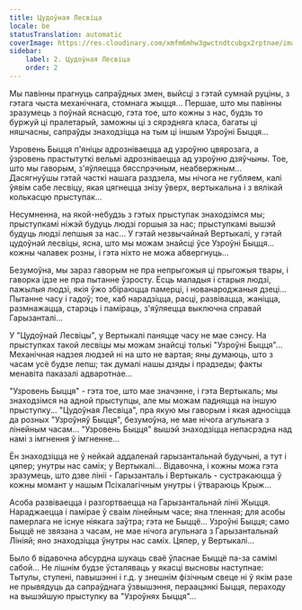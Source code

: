 ```yaml
---
title: Цудоўная Лесвіца
locale: be
statusTranslation: automatic
coverImage: https://res.cloudinary.com/xmfm6mhw3gwctndtcubgx2rptnae/image/upload/v1740468922/small_cover_tratado_de_psicologia_revolucionaria_a4c0dca4e0.webp
sidebar:
    label: 2. Цудоўная Лесвіца
    order: 2
---
```

Мы павінны прагнуць сапраўдных змен, выйсці з гэтай сумнай руціны, з гэтага чыста механічнага, стомнага жыцця... Першае, што мы павінны зразумець з поўнай яснасцю, гэта тое, што кожны з нас, будзь то буржуй ці пралетарый, заможны ці з сярэдняга класа, багаты ці няшчасны, сапраўды знаходзіцца на тым ці іншым Узроўні Быцця...

Узровень Быцця п'яніцы адрозніваецца ад узроўню цвярозага, а ўзровень прастытуткі вельмі адрозніваецца ад узроўню дзяўчыны. Тое, што мы гаворым, з'яўляецца бясспрэчным, неабвержным... Дасягнуўшы гэтай часткі нашага раздзела, мы нічога не губляем, калі ўявім сабе лесвіцу, якая цягнецца знізу ўверх, вертыкальна і з вялікай колькасцю прыступак...

Несумненна, на якой-небудзь з гэтых прыступак знаходзімся мы; прыступкамі ніжэй будуць людзі горшыя за нас; прыступкамі вышэй будуць людзі лепшыя за нас... У гэтай незвычайнай Вертыкалі, у гэтай цудоўнай лесвіцы, ясна, што мы можам знайсці ўсе Узроўні Быцця... кожны чалавек розны, і гэта ніхто не можа абвергнуць...

Безумоўна, мы зараз гаворым не пра непрыгожыя ці прыгожыя твары, і гаворка ідзе не пра пытанне ўзросту. Ёсць маладыя і старыя людзі, пажылыя людзі, якія ўжо збіраюцца памерці, і нованароджаныя дзеці... Пытанне часу і гадоў; тое, каб нарадзіцца, расці, развівацца, жаніцца, размнажацца, старэць і паміраць, з'яўляецца выключна справай Гарызанталі...

У "Цудоўнай Лесвіцы", у Вертыкалі паняцце часу не мае сэнсу. На прыступках такой лесвіцы мы можам знайсці толькі "Узроўні Быцця"... Механічная надзея людзей ні на што не вартая; яны думаюць, што з часам усё будзе лепш; так думалі нашы дзяды і прадзеды; факты менавіта паказалі адваротнае...

"Узровень Быцця" - гэта тое, што мае значэнне, і гэта Вертыкаль; мы знаходзімся на адной прыступцы, але мы можам падняцца на іншую прыступку... "Цудоўная Лесвіца", пра якую мы гаворым і якая адносіцца да розных "Узроўняў Быцця", безумоўна, не мае нічога агульнага з лінейным часам... "Узровень Быцця" вышэй знаходзіцца непасрэдна над намі з імгнення ў імгненне...

Ён знаходзіцца не ў нейкай аддаленай гарызантальнай будучыні, а тут і цяпер; унутры нас саміх; у Вертыкалі... Відавочна, і кожны можа гэта зразумець, што дзве лініі - Гарызанталь і Вертыкаль - сустракаюцца ў кожны момант у нашым Псіхалагічным унутры і ўтвараюць Крыж...

Асоба развіваецца і разгортваецца на Гарызантальнай лініі Жыцця. Нараджаецца і памірае ў сваім лінейным часе; яна тленная; для асобы памерлага не існуе ніякага заўтра; гэта не Быццё... Узроўні Быцця; само Быццё не звязана з часам, не мае нічога агульнага з Гарызантальнай Лініяй; яно знаходзіцца ўнутры нас саміх. Цяпер, у Вертыкалі...

Было б відавочна абсурдна шукаць сваё ўласнае Быццё па-за самімі сабой... Не лішнім будзе ўсталяваць у якасці высновы наступнае: Тытулы, ступені, павышэнні і г.д. у знешнім фізічным свеце ні ў якім разе не прывядуць да сапраўднага ўзвышэння, пераацэнкі Быцця, пераходу на вышэйшую прыступку ва "Узроўнях Быцця"...

